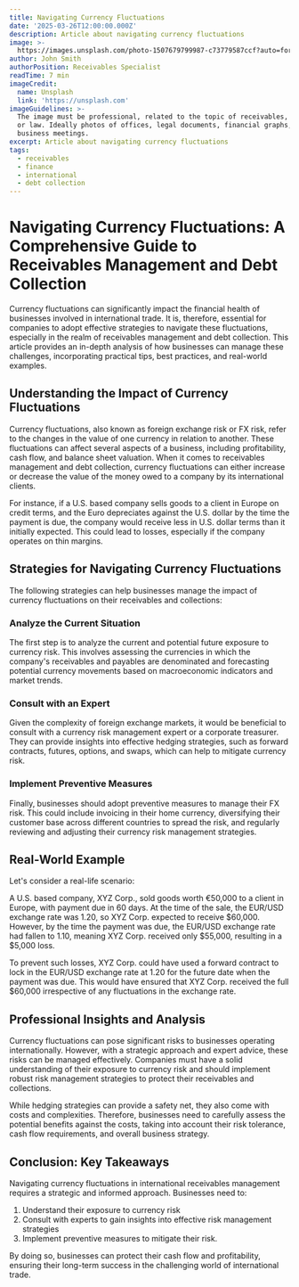 ```yaml
---
title: Navigating Currency Fluctuations
date: '2025-03-26T12:00:00.000Z'
description: Article about navigating currency fluctuations
image: >-
  https://images.unsplash.com/photo-1507679799987-c73779587ccf?auto=format&fit=crop&w=1600&h=900&q=80
author: John Smith
authorPosition: Receivables Specialist
readTime: 7 min
imageCredit:
  name: Unsplash
  link: 'https://unsplash.com'
imageGuidelines: >-
  The image must be professional, related to the topic of receivables, finance,
  or law. Ideally photos of offices, legal documents, financial graphs, or
  business meetings.
excerpt: Article about navigating currency fluctuations
tags:
  - receivables
  - finance
  - international
  - debt collection
---
```

# Navigating Currency Fluctuations: A Comprehensive Guide to Receivables Management and Debt Collection

Currency fluctuations can significantly impact the financial health of businesses involved in international trade. It is, therefore, essential for companies to adopt effective strategies to navigate these fluctuations, especially in the realm of receivables management and debt collection. This article provides an in-depth analysis of how businesses can manage these challenges, incorporating practical tips, best practices, and real-world examples.

## Understanding the Impact of Currency Fluctuations

Currency fluctuations, also known as foreign exchange risk or FX risk, refer to the changes in the value of one currency in relation to another. These fluctuations can affect several aspects of a business, including profitability, cash flow, and balance sheet valuation. When it comes to receivables management and debt collection, currency fluctuations can either increase or decrease the value of the money owed to a company by its international clients.

For instance, if a U.S. based company sells goods to a client in Europe on credit terms, and the Euro depreciates against the U.S. dollar by the time the payment is due, the company would receive less in U.S. dollar terms than it initially expected. This could lead to losses, especially if the company operates on thin margins.

## Strategies for Navigating Currency Fluctuations

The following strategies can help businesses manage the impact of currency fluctuations on their receivables and collections:

### Analyze the Current Situation

The first step is to analyze the current and potential future exposure to currency risk. This involves assessing the currencies in which the company's receivables and payables are denominated and forecasting potential currency movements based on macroeconomic indicators and market trends. 

### Consult with an Expert

Given the complexity of foreign exchange markets, it would be beneficial to consult with a currency risk management expert or a corporate treasurer. They can provide insights into effective hedging strategies, such as forward contracts, futures, options, and swaps, which can help to mitigate currency risk.

### Implement Preventive Measures

Finally, businesses should adopt preventive measures to manage their FX risk. This could include invoicing in their home currency, diversifying their customer base across different countries to spread the risk, and regularly reviewing and adjusting their currency risk management strategies.

## Real-World Example

Let's consider a real-life scenario:

A U.S. based company, XYZ Corp., sold goods worth €50,000 to a client in Europe, with payment due in 60 days. At the time of the sale, the EUR/USD exchange rate was 1.20, so XYZ Corp. expected to receive $60,000. However, by the time the payment was due, the EUR/USD exchange rate had fallen to 1.10, meaning XYZ Corp. received only $55,000, resulting in a $5,000 loss.

To prevent such losses, XYZ Corp. could have used a forward contract to lock in the EUR/USD exchange rate at 1.20 for the future date when the payment was due. This would have ensured that XYZ Corp. received the full $60,000 irrespective of any fluctuations in the exchange rate.

## Professional Insights and Analysis

Currency fluctuations can pose significant risks to businesses operating internationally. However, with a strategic approach and expert advice, these risks can be managed effectively. Companies must have a solid understanding of their exposure to currency risk and should implement robust risk management strategies to protect their receivables and collections.

While hedging strategies can provide a safety net, they also come with costs and complexities. Therefore, businesses need to carefully assess the potential benefits against the costs, taking into account their risk tolerance, cash flow requirements, and overall business strategy.

## Conclusion: Key Takeaways

Navigating currency fluctuations in international receivables management requires a strategic and informed approach. Businesses need to:

1. Understand their exposure to currency risk
2. Consult with experts to gain insights into effective risk management strategies
3. Implement preventive measures to mitigate their risk.

By doing so, businesses can protect their cash flow and profitability, ensuring their long-term success in the challenging world of international trade.
